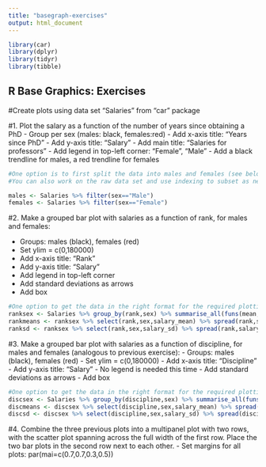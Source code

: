 ```yaml
---
title: "basegraph-exercises"
output: html_document
---
```


```r
library(car)
library(dplyr)
library(tidyr)
library(tibble)
```

## R Base Graphics: Exercises

#Create plots using data set "Salaries" from "car" package

#1. Plot the salary as a function of the number of years since obtaining a PhD
  - Group per sex (males: black, females:red) 
  - Add x-axis title: "Years since PhD"
  - Add y-axis title: "Salary"
  - Add main title: "Salaries for professors"
  - Add legend in top-left corner: "Female", "Male" 
  - Add a black trendline for males, a red trendline for females
  
```r
#One option is to first split the data into males and females (see below) and then use plotting functions.
#You can also work on the raw data set and use indexing to subset as needed within the plotting functions.

males <- Salaries %>% filter(sex=="Male")
females <- Salaries %>% filter(sex=="Female")

```
  
#2. Make a grouped bar plot with salaries as a function of rank, for males and females:

- Groups: males (black), females (red)
- Set ylim = c(0,180000)
- Add x-axis title: "Rank"
- Add y-axis title: "Salary"
- Add legend in top-left corner
- Add standard deviations as arrows
- Add box

```r
#One option to get the data in the right format for the required plotting functions:
ranksex <- Salaries %>% group_by(rank,sex) %>% summarise_all(funs(mean,sd))
rankmeans <- ranksex %>% select(rank,sex,salary_mean) %>% spread(rank,salary_mean) %>% remove_rownames %>% column_to_rownames("sex") %>% as.matrix
ranksd <- ranksex %>% select(rank,sex,salary_sd) %>% spread(rank,salary_sd) %>% remove_rownames %>% column_to_rownames("sex") %>% as.matrix

```

#3. Make a grouped bar plot with salaries as a function of discipline, for males and females (analogous to previous exercise):
- Groups: males (black), females (red)
- Set ylim = c(0,180000)
- Add x-axis title: "Discipline"
- Add y-axis title: "Salary"
- No legend is needed this time
- Add standard deviations as arrows
- Add box

```r
#One option to get the data in the right format for the required plotting functions:
discsex <- Salaries %>% group_by(discipline,sex) %>% summarise_all(funs(mean,sd))
discmeans <- discsex %>% select(discipline,sex,salary_mean) %>% spread(discipline,salary_mean) %>% remove_rownames %>% column_to_rownames("sex") %>% as.matrix
discsd <- discsex %>% select(discipline,sex,salary_sd) %>% spread(discipline,salary_sd) %>% remove_rownames %>% column_to_rownames("sex") %>% as.matrix

```

#4. Combine the three previous plots into a multipanel plot with two rows, with the scatter plot spanning across the full width of the first row. Place the two bar plots in the second row next to each other.
- Set margins for all plots: par(mai=c(0.7,0.7,0.3,0.5))


```r

```

